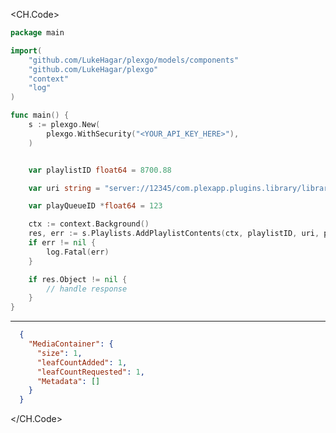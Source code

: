 
<CH.Code>
```go AddPlaylistContents.go
package main

import(
	"github.com/LukeHagar/plexgo/models/components"
	"github.com/LukeHagar/plexgo"
	"context"
	"log"
)

func main() {
    s := plexgo.New(
        plexgo.WithSecurity("<YOUR_API_KEY_HERE>"),
    )


    var playlistID float64 = 8700.88

    var uri string = "server://12345/com.plexapp.plugins.library/library/metadata/1"

    var playQueueID *float64 = 123

    ctx := context.Background()
    res, err := s.Playlists.AddPlaylistContents(ctx, playlistID, uri, playQueueID)
    if err != nil {
        log.Fatal(err)
    }

    if res.Object != nil {
        // handle response
    }
}
```
---

```json Example Response
  {
    "MediaContainer": {
      "size": 1,
      "leafCountAdded": 1,
      "leafCountRequested": 1,
      "Metadata": []
    }
  }
```
</CH.Code>
